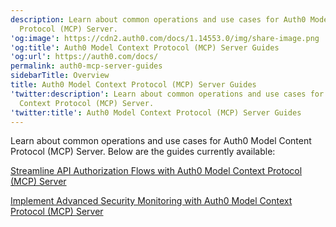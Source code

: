 ```yaml
---
description: Learn about common operations and use cases for Auth0 Model Context
  Protocol (MCP) Server.
'og:image': https://cdn2.auth0.com/docs/1.14553.0/img/share-image.png
'og:title': Auth0 Model Context Protocol (MCP) Server Guides
'og:url': https://auth0.com/docs/
permalink: auth0-mcp-server-guides
sidebarTitle: Overview
title: Auth0 Model Context Protocol (MCP) Server Guides
'twitter:description': Learn about common operations and use cases for Auth0 Model
  Context Protocol (MCP) Server.
'twitter:title': Auth0 Model Context Protocol (MCP) Server Guides
---
```

Learn about common operations and use cases for Auth0 Model Content Protocol (MCP) Server. Below are the guides currently available:

[Streamline API Authorization Flows with Auth0 Model Context Protocol (MCP) Server](/docs/get-started/auth0-mcp-server/auth0-mcp-server-guides/streamline-api-authorization-flows-with-auth0-model-context-protocol-mcp)

[Implement Advanced Security Monitoring with Auth0 Model Context Protocol (MCP) Server](/docs/get-started/auth0-mcp-server/auth0-mcp-server-guides/implement-advanced-security-monitoring-with-auth0-model-context-protocol-mcp)